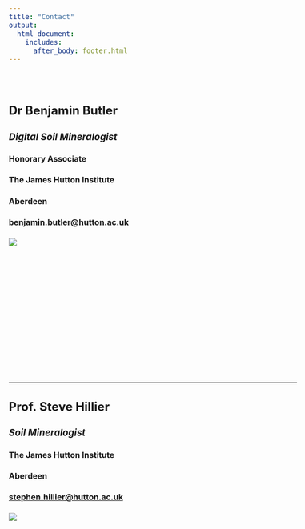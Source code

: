 ```yaml
---
title: "Contact"
output: 
  html_document:
    includes:
      after_body: footer.html
---
```


  <style type="text/css">
  .title {
    display: none;
  }
  
  body{ /* Normal  */
      font-size: 16px;
  }
  code.r{ /* Code block */
    font-size: 16px;
  }
  p {line-height: 1.5em;}
  
  }
  </style>

<div class="row" style="padding-top: 30px;">
<div class="col-sm-4">

## **Dr Benjamin Butler**
### *Digital Soil Mineralogist*
#### Honorary Associate
#### The James Hutton Institute
#### Aberdeen
#### <benjamin.butler@hutton.ac.uk>

</div>

<div class="col-sm-4">

<a href="https://www.hutton.ac.uk/staff/benjamin-butler"><img src="images/benjamin-butler.jpg" /></p></a>

</div>


<br/><br/>
<br/><br/>
<br/><br/>
<br/><br/>
<br/><br/>

---

<div class="col-sm-4">


## **Prof. Steve Hillier**
### *Soil Mineralogist*
#### The James Hutton Institute
#### Aberdeen
#### <stephen.hillier@hutton.ac.uk>

</div>


<div class="col-sm-4">

<a href="https://www.hutton.ac.uk/staff/steve-hillier"><img src="images/steve-hillier.jpg" /></p></a>

</div>

<br/><br/>
<br/><br/>
<br/><br/>
<br/><br/>

